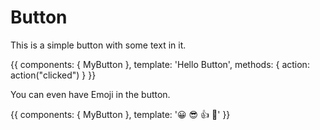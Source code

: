 
<Meta title="MDX / Button" component={MyButton} />

# Button

<ArgsTable of={MyButton} />

This is a simple button with some text in it.

<Canvas>
  <Story name="With Text">
    {{
        components: { MyButton },
        template: '<my-button @click="action">Hello Button</my-button>',
        methods: { action: action("clicked") }
    }}
  </Story>
</Canvas>


You can even have Emoji in the button.

<Canvas>
  <Story name="With Some Emoji">
    {{
        components: { MyButton },
        template: '<my-button>😀 😎 👍 💯</my-button>'
    }}
  </Story>
</Canvas>
